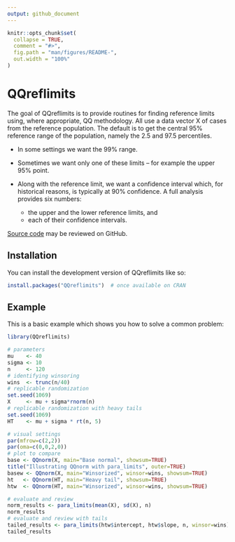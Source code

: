 ```yaml
---
output: github_document
---
```


<!-- README.md is generated from README.Rmd. Please edit that file -->

```r
knitr::opts_chunk$set(
  collapse = TRUE,
  comment = "#>",
  fig.path = "man/figures/README-",
  out.width = "100%"
)
```

# QQreflimits

<!-- badges: start -->
<!-- badges: end -->

The goal of QQreflimits is to provide routines for finding reference limits using, where appropriate, QQ methodology.  All use a data vector X of cases from the reference population.  The default is to get the central 95% reference range   of the population, namely the 2.5 and 97.5 percentiles.  

   * In some settings we want the 99% range. 
   * Sometimes we want only one of these limits – for example the upper 95% point.  
   * Along with the reference limit, we want a confidence interval which, 
   for historical reasons, is typically at 90% confidence.  A full analysis 
   provides six numbers:

      * the upper and the lower reference limits, and 
      * each of their confidence intervals.

[Source code](https://github.com/jjkraker/QQreflimits) may be reviewed on GitHub.

## Installation

You can install the development version of QQreflimits like so:

``` r
install.packages("QQreflimits")  # once available on CRAN
```

## Example

This is a basic example which shows you how to solve a common problem:

```r
library(QQreflimits)

# parameters
mu    <- 40
sigma <- 10
n     <- 120
# identifying winsoring
wins  <- trunc(n/40)
# replicable randomization
set.seed(1069)
X     <- mu + sigma*rnorm(n)
# replicable randomization with heavy tails
set.seed(1069)
HT    <- mu + sigma * rt(n, 5)

# visual settings
par(mfrow=c(2,2))
par(oma=c(0,0,2,0))
# plot to compare
base <- QQnorm(X, main="Base normal", showsum=TRUE)
title("Illustrating QQnorm with para_limits", outer=TRUE)
basew <- QQnorm(X, main="Winsorized", winsor=wins, showsum=TRUE)
ht   <- QQnorm(HT, main="Heavy tail", showsum=TRUE)
htw  <- QQnorm(HT, main="Winsorized", winsor=wins, showsum=TRUE)

# evaluate and review
norm_results <- para_limits(mean(X), sd(X), n)
norm_results
# evaluate and review with tails
tailed_results <- para_limits(htw$intercept, htw$slope, n, winsor=wins)
tailed_results
```
